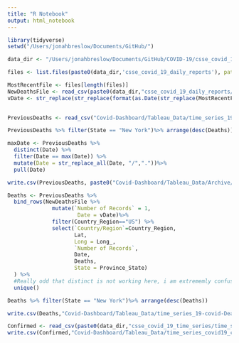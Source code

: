 ```yaml
---
title: "R Notebook"
output: html_notebook
---
```



```r
library(tidyverse)
setwd("/Users/jonahbreslow/Documents/GitHub/")
```

```r
data_dir <- "/Users/jonahbreslow/Documents/GitHub/COVID-19/csse_covid_19_data/"

files <- list.files(paste0(data_dir,'csse_covid_19_daily_reports'), pattern = ".csv") 

MostRecentFile <- files[length(files)]
NewDeathsFile <- read_csv(paste0(data_dir,"csse_covid_19_daily_reports/",MostRecentFile))
vDate <- str_replace(str_replace(format(as.Date(str_replace(MostRecentFile,'.csv',''), '%m-%d-%Y'), "%m/%d/%Y"), '(^0+)',''),'/0','/')
                    
```

```r
PreviousDeaths <- read_csv("Covid-Dashboard/Tableau_Data/time_series_19-covid-Deaths.csv")

PreviousDeaths %>% filter(State == "New York")%>% arrange(desc(Deaths))

maxDate <- PreviousDeaths %>% 
  distinct(Date) %>% 
  filter(Date == max(Date)) %>% 
  mutate(Date = str_replace_all(Date, "/","."))%>%
  pull(Date)

write.csv(PreviousDeaths, paste0("Covid-Dashboard/Tableau_Data/Archive/time_series_19-covid-Deaths-",maxDate,".csv"))

Deaths <- PreviousDeaths %>% 
  bind_rows(NewDeathsFile %>% 
              mutate(`Number of Records` = 1,
                      Date = vDate)%>%
              filter(Country_Region=="US") %>%
              select(`Country/Region`=Country_Region,
                     Lat,
                     Long = Long_,
                     `Number of Records`,
                     Date,
                     Deaths,
                     State = Province_State) 
  ) %>% 
  #Really odd that distinct is not working here, i am extrememly confused
  unique()

Deaths %>% filter(State == "New York")%>% arrange(desc(Deaths))

write.csv(Deaths,"Covid-Dashboard/Tableau_Data/time_series_19-covid-Deaths.csv",row.names = F)
```

```r

Confirmed <- read_csv(paste0(data_dir,"csse_covid_19_time_series/time_series_covid19_confirmed_US.csv"))
write.csv(Confirmed,"Covid-Dashboard/Tableau_Data/time_series_covid19_confirmed_US.csv",row.names=F)
```
 